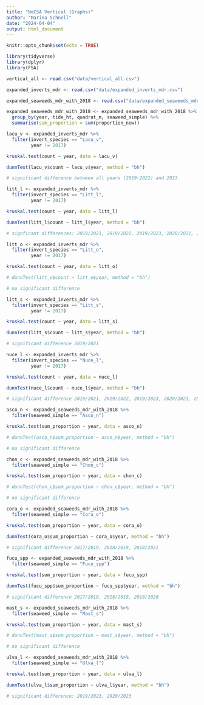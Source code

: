 ```yaml
---
title: "NeCSA Vertical (Graphs)"
author: "Marina Schnell"
date: "2024-04-04"
output: html_document
---
```


```r
knitr::opts_chunk$set(echo = TRUE)
```

```r
library(tidyverse)
library(dplyr)
library(FSA)
```

```r
vertical_all <- read.csv("data/vertical_all.csv")

expanded_inverts_mdr <- read.csv("data/expanded_inverts_mdr.csv")

expanded_seaweeds_mdr_with_2018 <- read.csv("data/expanded_seaweeds_mdr_with_2018.csv")

expanded_seaweeds_mdr_with_2018 <- expanded_seaweeds_mdr_with_2018 %>%
  group_by(year, tide_ht, quadrat_m, seaweed_simple) %>%
  summarise(sum_proportion = sum(proportion_new)) 

```

```r

lacu_v <- expanded_inverts_mdr %>%
  filter(invert_species == "Lacu_v",
         year != 2017)

kruskal.test(count ~ year, data = lacu_v)

dunnTest(lacu_v$count ~ lacu_v$year, method = "bh")

# significant difference between all years (2019-2022) and 2023

```

```r

litt_l <- expanded_inverts_mdr %>%
  filter(invert_species == "Litt_l",
         year != 2017)

kruskal.test(count ~ year, data = litt_l)

dunnTest(litt_l$count ~ litt_l$year, method = "bh")

# signficant differences: 2019/2021, 2019/2022, 2019/2023, 2020/2021, 2020/2022, 2020/2023

```

```r

litt_o <- expanded_inverts_mdr %>%
  filter(invert_species == "Litt_o",
         year != 2017)

kruskal.test(count ~ year, data = litt_o)

# dunnTest(litt_o$count ~ litt_o$year, method = "bh")

# no significant difference

```

```r

litt_s <- expanded_inverts_mdr %>%
  filter(invert_species == "Litt_s",
         year != 2017)

kruskal.test(count ~ year, data = litt_s)

dunnTest(litt_s$count ~ litt_s$year, method = "bh")

# significant difference 2019/2021

```

```r

nuce_l <- expanded_inverts_mdr %>%
  filter(invert_species == "Nuce_l",
         year != 2017)

kruskal.test(count ~ year, data = nuce_l)

dunnTest(nuce_l$count ~ nuce_l$year, method = "bh")

# significant difference 2019/2021, 2019/2022, 2019/2023, 2020/2021, 2020/2022

```

```r

asco_n <- expanded_seaweeds_mdr_with_2018 %>%
  filter(seaweed_simple == "Asco_n")

kruskal.test(sum_proportion ~ year, data = asco_n)

# dunnTest(asco_n$sum_proportion ~ asco_n$year, method = "bh")

# no significant difference

```


```r

chon_c <- expanded_seaweeds_mdr_with_2018 %>%
  filter(seaweed_simple == "Chon_c")

kruskal.test(sum_proportion ~ year, data = chon_c)

# dunnTest(chon_c$sum_proportion ~ chon_c$year, method = "bh")

# no significant difference

```

```r

cora_o <- expanded_seaweeds_mdr_with_2018 %>%
  filter(seaweed_simple == "Cora_o")

kruskal.test(sum_proportion ~ year, data = cora_o)

dunnTest(cora_o$sum_proportion ~ cora_o$year, method = "bh")

# significant difference 2017/2019, 2018/2019, 2018/2021

```

```r

fucu_spp <- expanded_seaweeds_mdr_with_2018 %>%
  filter(seaweed_simple == "Fucu_spp")

kruskal.test(sum_proportion ~ year, data = fucu_spp)

dunnTest(fucu_spp$sum_proportion ~ fucu_spp$year, method = "bh")

# significant difference 2017/2018, 2018/2019, 2018/2020

```

```r

mast_s <- expanded_seaweeds_mdr_with_2018 %>%
  filter(seaweed_simple == "Mast_s")

kruskal.test(sum_proportion ~ year, data = mast_s)

# dunnTest(mast_s$sum_proportion ~ mast_s$year, method = "bh")

# no significant difference

```

```r

ulva_l <- expanded_seaweeds_mdr_with_2018 %>%
  filter(seaweed_simple == "Ulva_l")

kruskal.test(sum_proportion ~ year, data = ulva_l)

dunnTest(ulva_l$sum_proportion ~ ulva_l$year, method = "bh")

# significant difference: 2019/2023, 2020/2023

```
